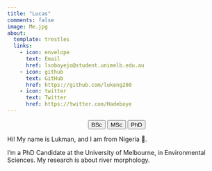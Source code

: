 ```yaml
---
title: "Lucas"
comments: false
image: Me.jpg
about:
  template: trestles
  links:
    - icon: envelope
      text: Email
      href: lsoboyejo@student.unimelb.edu.au
    - icon: github
      text: GitHub
      href: https://github.com/lukeng200
    - icon: twitter
      text: Twitter
      href: https://twitter.com/Hadeboye 
---
```


<center>

::: {.btn-group role="group" aria-label="About"}
<a href="about.html"> <button type="button" class="btn btn-primary me-md-2 btn-sm">BSc</button></a> <a href="about-pt.html"> <button type="button" class="btn btn-primary me-md-2 btn-sm">MSc</button></a> <a href="about-es.html"><button type="button" class="btn btn-primary me-md-2 btn-sm">PhD</button></a>
:::

</center>

Hi! My name is Lukman, and I am from Nigeria 💜.

I'm a PhD Candidate at the University of Melbourne, in Environmental Sciences. My research is about river morphology.
